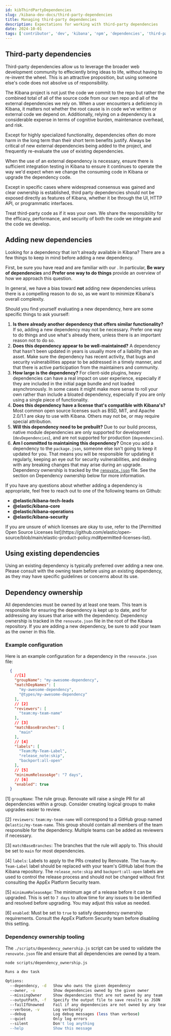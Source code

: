 ```yaml
---
id: kibThirdPartyDependencies
slug: /kibana-dev-docs/third-party-dependencies
title: Managing third-party dependencies
description: Expectations for working with third-party dependencies
date: 2024-10-01
tags: ['contributor', 'dev', 'kibana', 'npm', 'dependencies', 'third-party', 'dependency']
---
```


## Third-party dependencies

Third-party dependencies allow us to leverage the broader web development community to effeciently bring ideas to life, without having to re-invent the wheel.
This is an attractive proposition, but using someone else's code does not absolve us of responsibility.

The Kibana project is not just the code we commit to the repo but rather the combined total of all of the source code from our own repo and all of the external dependencies we rely on. When a user encounters a deficiency in Kibana, it matters not whether the root cause is in code we've written or external code we depend on. Additionally, relying on a dependency is a considerable expense in terms of cognitive burden, maintenance overhead, and risk.

Except for highly specialized functionality, dependencies often do more harm in the long term than their short term benefits justify. Always be critical of new external dependencies being added to the project, and frequently re-evaluate the use of existing dependencies.

When the use of an external dependency is necessary, ensure there is sufficient integration testing in Kibana to ensure it continues to operate the way we'd expect when we change the consuming code in Kibana or upgrade the dependency code.

Except in specific cases where widespread consensus was gained and clear ownership is established, third party dependencies should not be exposed directly as features of Kibana, whether it be through the UI, HTTP API, or programmatic interfaces.


<DocCallOut>
Treat third-party code as if it was your own. We share the responsibility for the efficacy, performance, and security of both the code we integrate and the code we develop.
</DocCallOut>


## Adding new dependencies

Looking for a dependency that isn't already available in Kibana? There are a few things to keep in mind before adding a new dependency.

First, be sure you have read and are familiar with our <DocLink id="kibDevPrinciples" />. In particular, **Be wary of dependencies**
and **Prefer one way to do things** provide an overview of how we approach this question.

In general, we have a bias toward **not** adding new dependencies unless there is a compelling reason to do so, as we want to
minimize Kibana's overall complexity.

Should you find yourself evaluating a new dependency, here are some specific things to ask yourself:

1. **Is there already another dependency that offers similar functionality?** If so, adding a new dependency may not be necessary.
Prefer one way to do things and use what's already there, unless there is an important reason not to do so.
2. **Does this dependency appear to be well-maintained?** A dependency that hasn't been updated in years is usually more of a
liability than an asset. Make sure the dependency has recent activity, that bugs and security vulnerabilities appear to be addressed
in a timely manner, and that there is active participation from the maintainers and community.
3. **How large is the dependency?** For client-side plugins, heavy dependencies can have a real impact on user experience,
especially if they are included in the initial page bundle and not loaded asynchronously. In some cases it might make more sense
to roll your own rather than include a bloated dependency, especially if you are only using a single piece of functionality.
4. **Does this dependency have a license that's compatible with Kibana's?** Most common open source licenses such as BSD, MIT,
and Apache 2.0/1.1 are okay to use with Kibana. Others may not be, or may require special attribution.
5. **Will this dependency need to be prebuilt?** Due to our build process, native module dependencies are only supported for development (`devDependencies`), and are not supported for production (`dependencies`).
6. **Am I committed to maintaining this dependency?** Once you add a dependency to the `package.json`, someone else isn't going to
keep it updated for you. That means you will be responsible for updating it regularly, keeping an eye out for security vulnerabilities,
and dealing with any breaking changes that may arise during an upgrade. Dependency ownership is tracked by the
[`renovate.json`](https://github.com/elastic/kibana/blob/main/renovate.json`) file. See the section on Dependency ownership below for more information.

If you have any questions about whether adding a dependency is appropriate, feel free to reach out to one of the following teams
on Github:

- **@elastic/kibana-tech-leads**
- **@elastic/kibana-core**
- **@elastic/kibana-operations**
- **@elastic/kibana-security**

<DocCallOut title="Internal only">
  If you are unsure of which licenses are okay to use, refer to the
  [Permitted Open Source Licenses list](https://github.com/elastic/open-source/blob/main/elastic-product-policy.md#permitted-licenses-list).
</DocCallOut>

## Using existing dependencies

Using an existing dependency is typically preferred over adding a new one.
Please consult with the owning team before using an existing dependency, as they may have specific guidelines or concerns about its use.

## Dependency ownership

All dependencies must be owned by at least one team. This team is responsible for ensuring the dependency is kept up to date, and for addressing any issues that arise with the dependency.
Dependency ownership is tracked in the `renovate.json` file in the root of the Kibana repository. If you are adding a new dependency, be sure to add your team as the owner in this file.

### Example configuration
Here is an example configuration for a dependency in the `renovate.json` file:

```json
  {
    //[1]
    "groupName": "my-awesome-dependency",
    "matchDepNames": [
      "my-awesome-dependency",
      "@types/my-awesome-dependency"
    ],
    // [2]
    "reviewers": [
      "team:my-team-name"
    ],
    // [3]
    "matchBaseBranches": [
      "main"
    ],
    // [4]
    "labels": [
      "Team:My-Team-Label",
      "release_note:skip",
      "backport:all-open"
    ],
    // [5]
    "minimumReleaseAge": "7 days",
    // [6]
    "enabled": true
  }
```

[1] `groupName`: The rule group. Renovate will raise a single PR for all dependencies within a group. Consider creating logical groups to make upgrades easier to review.

[2] `reviewers`: `team:my-team-name` will correspond to a GitHub group named `@elastic/my-team-name`. This group should contain all members of the team responsible for the dependency. Multiple teams can be added as reviewers if necessary.

[3] `matchBaseBranches`: The branches that the rule will apply to. This should be set to `main` for most dependencies.

[4] `labels`: Labels to apply to the PRs created by Renovate. The `Team:My-Team-Label` label should be replaced with your team's GitHub label from the Kibana repository. The `release_note:skip` and `backport:all-open` labels are used to control the release process and should not be changed without first consulting the AppEx Platform Security team.

[5] `minimumReleaseAge`: The minimum age of a release before it can be upgraded. This is set to `7 days` to allow time for any issues to be identified and resolved before upgrading. You may adjust this value as needed.

[6] `enabled`: Must be set to `true` to satisfy dependency ownership requirements. Consult the AppEx Platform Security team before disabling this setting.

### Dependency ownership tooling

The `./scripts/dependency_ownership.js` script can be used to validate the `renovate.json` file and ensure that all dependencies are owned by a team.
```sh
node scripts/dependency_ownership.js

Runs a dev task

Options:
  --dependency, -d   Show who owns the given dependency
  --owner, -o        Show dependencies owned by the given owner
  --missingOwner     Show dependencies that are not owned by any team
  --outputPath, -f   Specify the output file to save results as JSON
  --failIfUnowned    Fail if any dependencies are not owned by any team
  --verbose, -v      Log verbosely
  --debug            Log debug messages (less than verbose)
  --quiet            Only log errors
  --silent           Don't log anything
  --help             Show this message
```